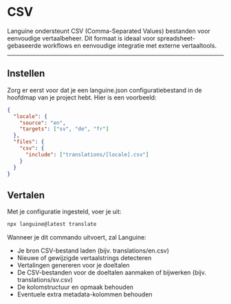 # CSV

Languine ondersteunt CSV (Comma-Separated Values) bestanden voor eenvoudige vertaalbeheer. Dit formaat is ideaal voor spreadsheet-gebaseerde workflows en eenvoudige integratie met externe vertaaltools.

---

## Instellen

Zorg er eerst voor dat je een languine.json configuratiebestand in de hoofdmap van je project hebt. Hier is een voorbeeld:

```json
{
  "locale": {
    "source": "en",
    "targets": ["sv", "de", "fr"]
  },
  "files": {
    "csv": {
      "include": ["translations/[locale].csv"]
    }
  }
}
```

## Vertalen

Met je configuratie ingesteld, voer je uit:

```bash
npx languine@latest translate
```

Wanneer je dit commando uitvoert, zal Languine:

- Je bron CSV-bestand laden (bijv. translations/en.csv)
- Nieuwe of gewijzigde vertaalstrings detecteren
- Vertalingen genereren voor je doeltalen
- De CSV-bestanden voor de doeltalen aanmaken of bijwerken (bijv. translations/sv.csv)
- De kolomstructuur en opmaak behouden
- Eventuele extra metadata-kolommen behouden
